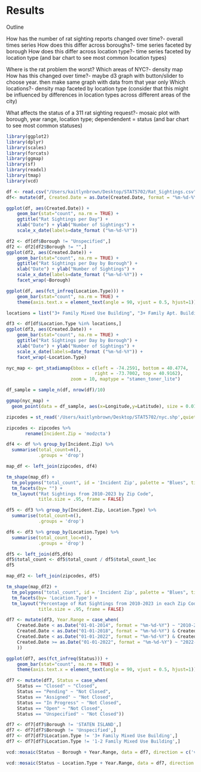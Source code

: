 # Results

Outline

How has the number of rat sighting reports changed over time?- overall times series
  How does this differ across boroughs?- time series faceted by borough
  How does this differ across location type?- time series faceted by location type (and bar chart to see most common location types)
  
Where is the rat problem the worst?
  Which areas of NYC?- density map
    How has this changed over time?- maybe d3 graph with button/slider to choose year. then make same graph with data from that year only
  Which locations?- density map faceted by location type (consider that this might be influenced by differences in location types across different areas of the city)
  
What affects the status of a 311 rat sighting request?- mosaic plot with borough, year range, location type;  dependendent = status (and bar chart to see most common statuses)


```r
library(ggplot2)
library(dplyr)
library(scales)
library(forcats)
library(ggmap)
library(sf)
library(readxl)
library(tmap)
library(vcd)

df <- read.csv("/Users/kaitlynbrown/Desktop/STAT5702/Rat_Sightings.csv")
df<- mutate(df, Created.Date = as.Date(Created.Date, format = "%m-%d-%Y"))

ggplot(df, aes(Created.Date)) +
    geom_bar(stat="count", na.rm = TRUE) +
    ggtitle("Rat Sightings per Day") +
    xlab("Date") + ylab("Number of Sightings") +
    scale_x_date(labels=date_format ("%m-%d-%Y"))

df2 <- df[df$Borough != "Unspecified",]
df2 <- df2[df2$Borough != "",]
ggplot(df2, aes(Created.Date)) +
    geom_bar(stat="count", na.rm = TRUE) +
    ggtitle("Rat Sightings per Day by Borough") +
    xlab("Date") + ylab("Number of Sightings") +
    scale_x_date(labels=date_format ("%m-%d-%Y")) +
    facet_wrap(~Borough)

ggplot(df, aes(fct_infreq(Location.Type))) +
    geom_bar(stat="count", na.rm = TRUE) + 
    theme(axis.text.x = element_text(angle = 90, vjust = 0.5, hjust=1))

locations = list("3+ Family Mixed Use Building", "3+ Family Apt. Building", "1-2 Family Dwelling", "1-2 Family Mixed Use Building", "Commercial Building")

df3 <- df[df$Location.Type %in% locations,]
ggplot(df3, aes(Created.Date)) +
    geom_bar(stat="count", na.rm = TRUE) +
    ggtitle("Rat Sightings per Day by Borough") +
    xlab("Date") + ylab("Number of Sightings") +
    scale_x_date(labels=date_format ("%m-%d-%Y")) +
    facet_wrap(~Location.Type)

nyc_map <- get_stadiamap(bbox = c(left = -74.2591, bottom = 40.4774, 
                                 right = -73.7002, top = 40.9162),
                        zoom = 10, maptype = "stamen_toner_lite")

df_sample = sample_n(df, nrow(df)/10)

ggmap(nyc_map) +
  geom_point(data = df_sample, aes(x=Longitude,y=Latitude), size = 0.01, color = 'red')

zipcodes = st_read('/Users/kaitlynbrown/Desktop/STAT5702/nyc.shp',quiet=TRUE)

zipcodes <- zipcodes %>% 
       rename(Incident.Zip = 'modzcta')

df4 <- df %>% group_by(Incident.Zip) %>% 
  summarise(total_count=n(),
            .groups = 'drop')

map_df <- left_join(zipcodes, df4)

tm_shape(map_df) + 
  tm_polygons("total_count", id = 'Incident Zip', palette = "Blues", title="") + 
  tm_facets(by= "") +
  tm_layout("Rat Sightings from 2010-2023 by Zip Code",
            title.size = .95, frame = FALSE)

df5 <- df3 %>% group_by(Incident.Zip, Location.Type) %>% 
  summarise(total_count=n(),
            .groups = 'drop')

df6 <- df3 %>% group_by(Location.Type) %>% 
  summarise(total_count_loc=n(),
            .groups = 'drop')

df5 <- left_join(df5,df6)
df5$total_count <- df5$total_count / df5$total_count_loc
df5

map_df2 <- left_join(zipcodes, df5)

tm_shape(map_df2) + 
  tm_polygons("total_count", id = 'Incident Zip', palette = "Blues", title="") + 
  tm_facets(by= 'Location.Type') +
  tm_layout("Percentage of Rat Sightings from 2010-2023 in each Zip Code by Location Type",
            title.size = .95, frame = FALSE)

df7 <- mutate(df3, Year.Range = case_when(
    Created.Date < as.Date("01-01-2014", format = "%m-%d-%Y") ~ "2010-2013",
    Created.Date < as.Date("01-01-2018", format = "%m-%d-%Y") & Created.Date >= as.Date("01-01-2014", format = "%m-%d-%Y") ~ "2014-2017",
    Created.Date < as.Date("01-01-2022", format = "%m-%d-%Y") & Created.Date >= as.Date("01-01-2018", format = "%m-%d-%Y") ~ "2018-2021",
    Created.Date >= as.Date("01-01-2022", format = "%m-%d-%Y") ~ "2022-2023"
    ))

ggplot(df7, aes(fct_infreq(Status))) +
    geom_bar(stat="count", na.rm = TRUE) + 
    theme(axis.text.x = element_text(angle = 90, vjust = 0.5, hjust=1))

df7 <- mutate(df7, Status = case_when(
    Status == "Closed" ~ "Closed",
    Status == "Pending" ~ "Not Closed",
    Status == "Assigned" ~ "Not Closed",
    Status == "In Progress" ~ "Not Closed",
    Status == "Open" ~ "Not Closed",
    Status == "Unspecified" ~ "Not Closed"))

df7 <- df7[df7$Borough != 'STATEN ISLAND',]
df7 <- df7[df7$Borough != 'Unspecified',]
df7 <- df7[df7$Location.Type != '3+ Family Mixed Use Building',]
df7 <- df7[df7$Location.Type != '1-2 Family Mixed Use Building',]

vcd::mosaic(Status ~ Borough + Year.Range, data = df7, direction = c('v','v','h'), highlighting_fill = c('green','red'), main = 'Status of Rat Sighting 311 Requests', labeling = vcd::labeling_border(rot_labels = c(45, 45)))

vcd::mosaic(Status ~ Location.Type + Year.Range, data = df7, direction = c('v','v','h'), highlighting_fill = c('green','red'), main = 'Status of Rat Sighting 311 Requests', labeling = vcd::labeling_border(rot_labels = c(45, 45)))
```

```r

```

